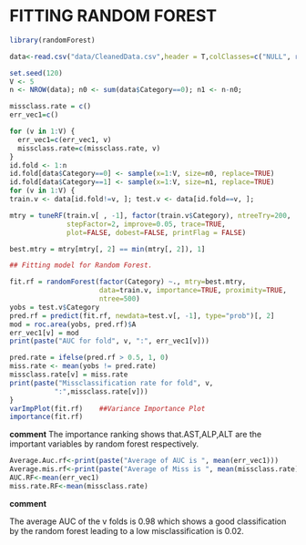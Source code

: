 # FITTING RANDOM FOREST


```r
library(randomForest)
```


```r
data<-read.csv("data/CleanedData.csv",header = T,colClasses=c("NULL", rep(NA, 13)))

set.seed(120)
V <- 5
n <- NROW(data); n0 <- sum(data$Category==0); n1 <- n-n0;

missclass.rate = c()
err_vec1=c()

for (v in 1:V) {
  err_vec1=c(err_vec1, v)
  missclass.rate=c(missclass.rate, v)
}
id.fold <- 1:n
id.fold[data$Category==0] <- sample(x=1:V, size=n0, replace=TRUE)
id.fold[data$Category==1] <- sample(x=1:V, size=n1, replace=TRUE)
for (v in 1:V) {
train.v <- data[id.fold!=v, ]; test.v <- data[id.fold==v, ];

mtry = tuneRF(train.v[ , -1], factor(train.v$Category), ntreeTry=200,
              stepFactor=2, improve=0.05, trace=TRUE, 
              plot=FALSE, dobest=FALSE, printFlag = FALSE)

best.mtry = mtry[mtry[, 2] == min(mtry[, 2]), 1]

## Fitting model for Random Forest.

fit.rf = randomForest(factor(Category) ~., mtry=best.mtry,
                      data=train.v, importance=TRUE, proximity=TRUE,
                      ntree=500)
yobs = test.v$Category
pred.rf = predict(fit.rf, newdata=test.v[, -1], type="prob")[, 2]
mod = roc.area(yobs, pred.rf)$A
err_vec1[v] = mod
print(paste("AUC for fold", v, ":", err_vec1[v]))

pred.rate = ifelse(pred.rf > 0.5, 1, 0)
miss.rate <- mean(yobs != pred.rate)
missclass.rate[v] = miss.rate
print(paste("Missclassification rate for fold", v,
           ":",missclass.rate[v]))
}
varImpPlot(fit.rf)    ##Variance Importance Plot
importance(fit.rf)  
```

**comment**
The importance ranking shows that.AST,ALP,ALT are the important variables by random forest respectively.


```r
Average.Auc.rf<-print(paste("Average of AUC is ", mean(err_vec1)))
Average.mis.rf<-print(paste("Average of Miss is ", mean(missclass.rate)))
AUC.RF<-mean(err_vec1)
miss.rate.RF<-mean(missclass.rate)
```
**comment**

The average AUC of the v folds is 0.98 which shows a good classification by the random forest leading to a low misclassification is 0.02.
